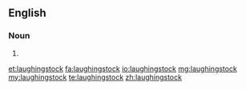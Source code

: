 ==English==

===Noun===
{{en-noun}}

# {{alternative spelling of|laughing stock}}

[[et:laughingstock]]
[[fa:laughingstock]]
[[io:laughingstock]]
[[mg:laughingstock]]
[[my:laughingstock]]
[[te:laughingstock]]
[[zh:laughingstock]]